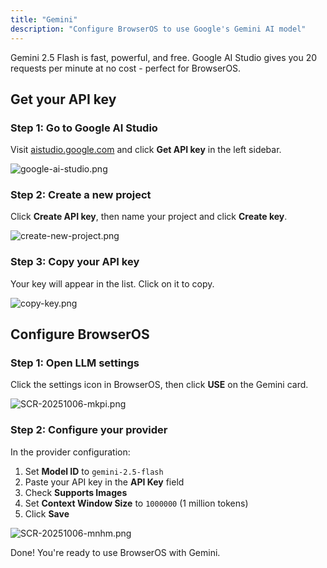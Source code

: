 ```yaml
---
title: "Gemini"
description: "Configure BrowserOS to use Google's Gemini AI model"
---
```


Gemini 2.5 Flash is fast, powerful, and free. Google AI Studio gives you 20 requests per minute at no cost - perfect for BrowserOS.

## Get your API key

### Step 1: Go to Google AI Studio

Visit [aistudio.google.com](https://aistudio.google.com) and click **Get API key** in the left sidebar.

![google-ai-studio.png](/docs/images/google-ai-studio.png)

### Step 2: Create a new project

Click **Create API key**, then name your project and click **Create key**.

![create-new-project.png](/docs/images/create-new-project.png)

### Step 3: Copy your API key

Your key will appear in the list. Click on it to copy.

![copy-key.png](/docs/images/copy-key.png)

## Configure BrowserOS

### Step 1: Open LLM settings

Click the settings icon in BrowserOS, then click **USE** on the Gemini card.

![SCR-20251006-mkpi.png](/docs/images/SCR-20251006-mkpi.png)

### Step 2: Configure your provider

In the provider configuration:
1. Set **Model ID** to `gemini-2.5-flash`
2. Paste your API key in the **API Key** field
3. Check **Supports Images**
4. Set **Context Window Size** to `1000000` (1 million tokens)
5. Click **Save**

![SCR-20251006-mnhm.png](/docs/images/SCR-20251006-mnhm.png)

Done! You're ready to use BrowserOS with Gemini.